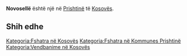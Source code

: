 {{Fshat në 
 | Emri                = Novosellë
 | EmriAlt                = 
 | NAME_SHORT_FORM=      
 | NAME_GENERIC=      
 | NAME_SORT_NAME_RO=      NOVOSELLE
 | FULL_NAME_RO = Novosellë
 | FULL_NAME_ND_RO=Novoselle
 | SORT_NAME_RG=NOVOSELLE
 | FULL_NAME_RG=Novosellë
 | FULL_NAME_ND_RG=Novoselle
 | SRP_NAME_SHORT_FORM=      
 | SRP_NAME_GENERIC=      
 | SRP_NAME_SORT_NAME_RO=      
 | SRP_FULL_NAME_RO = 
 | SRP_FULL_NAME_ND_RO=
 | SRP_SORT_NAME_RG=
 | SRP_FULL_NAME_RG=
 | SRP_FULL_NAME_ND_RG=
 | Emri (Rasa dhanore) = 
 | Figura              = 
 | Shteti              = Kosovo
 | Komuna              = Prishtinë
 | Kodi postar         = 
 | Sipërfaqja          = 

 | Popullsia           = 

 | Regj. i popullsisë  = 
 | Dend. e popullsisë  = 
 | Faqja zyrtare       = 
 <!--- Koordinatat ----> 
 | Gjerësia            = 42.64
 | Gjatësia            = 21.256667
 | Lartësia            = 
}}
'''Novosellë''' është një [[]] në [[Prishtinë]] të [[Kosovës]].

<!-- == Gjeografia == -->
<!-- == Historia == -->
<!-- == Demografia == -->
== Shih edhe ==
{{Komuna Prishtinë}}
{{Kosovo-Administrata-Cung}}

[[Kategoria:Fshatra në Kosovës]]
[[Kategoria:Fshatra në Kommunes Prishtinë]]
[[Kategoria:Vendbanime në Kosovës]]